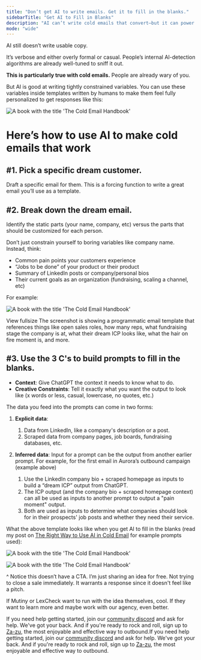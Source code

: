 ```yaml
---
title: "Don’t get AI to write emails. Get it to fill in the blanks."
sidebarTitle: "Get AI to Fill in Blanks"
description: "AI can’t write cold emails that convert—but it can power personalization. Learn how to use AI to fill in the blanks, scale outreach, and boost replies."
mode: "wide"
---
```


AI still doesn’t write usable copy.

It’s verbose and either overly formal or casual. People’s internal AI-detection algorithms are already well-tuned to sniff it out.

**This is particularly true with cold emails.** People are already wary of you.

But AI is good at writing tightly constrained variables. You can use these variables inside templates written by humans to make them feel fully personalized to get responses like this:

<img
  className=""
  src="/images/caught-my-attention-quote.webp"
  alt="A book with the title 'The Cold Email Handbook'"
/>

# Here’s how to use AI to make cold emails that work
## #1. Pick a specific dream customer.

Draft a specific email for them. This is a forcing function to write a great email you’ll use as a template.

## #2. Break down the dream email.

Identify the static parts (your name, company, etc) versus the parts that should be customized for each person.

Don’t just constrain yourself to boring variables like company name. Instead, think:

- Common pain points your customers experience
- “Jobs to be done” of your product or their product
- Summary of LinkedIn posts or company/personal bios
- Their current goals as an organization (fundraising, scaling a channel, etc)

For example:

<img
  className=""
  src="/images/dream-email-template-version.webp"
  alt="A book with the title 'The Cold Email Handbook'"
/>

View fullsize
The screenshot is showing a programmatic email template that references things like open sales roles, how many reps, what fundraising stage the company is at, what their dream ICP looks like, what the hair on fire moment is, and more.
## #3. Use the 3 C's to build prompts to fill in the blanks.

- **Context**: Give ChatGPT the context it needs to know what to do.
- **Creative Constraints**: Tell it exactly what you want the output to look like (x words or less, casual, lowercase, no quotes, etc.)

The data you feed into the prompts can come in two forms:

1. **Explicit data**:
   1. Data from LinkedIn, like a company's description or a post.
   2. Scraped data from company pages, job boards, fundraising databases, etc.

2. **Inferred data**: Input for a prompt can be the output from another earlier prompt. For example, for the first email in Aurora’s outbound campaign (example above)
   1. Use the LinkedIn company bio + scraped homepage as inputs to build a “dream ICP” output from ChatGPT.
   2. The ICP output (and the company bio + scraped homepage context) can all be used as inputs to another prompt to output a "pain moment" output.
   3. Both are used as inputs to determine what companies should look for in their prospects' job posts and whether they need their service.

What the above template looks like when you get AI to fill in the blanks (read my post on [The Right Way to Use AI in Cold Email](/the-right-way-to-use-ai-in-cold-email) for example prompts used):

<img
  className=""
  src="/images/dream-email-lexcheck.webp"
  alt="A book with the title 'The Cold Email Handbook'"
/>

<img
  className=""
  src="/images/dream-email-mutiny.webp"
  alt="A book with the title 'The Cold Email Handbook'"
/>

<Note> ^ Notice this doesn’t have a CTA. I’m just sharing an idea for free. Not trying to close a sale immediately. It warrants a response since it doesn't feel like a pitch.</Note>

If Mutiny or LexCheck want to run with the idea themselves, cool. If they want to learn more and maybe work with our agency, even better.

If you need help getting started, join our [community discord](https://discord.gg/6bUPKDf5) and ask for help. We've got your back. And if you're ready to rock and roll, sign up to [Za-zu](https://app.za-zu.com), the most enjoyable and effective way to outbound.If you need help getting started, join our [community discord](https://discord.gg/6bUPKDf5) and ask for help. We've got your back. And if you're ready to rock and roll, sign up to [Za-zu](https://app.za-zu.com), the most enjoyable and effective way to outbound.